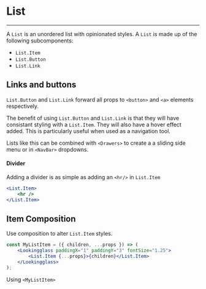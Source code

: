 
<Meta title="Components/List" component={List} argTypes={stories.argTypes} />

# List

<Description of={List} />

<hr />

<Canvas>
    <Story story={stories.Standard} />
</Canvas>

A `List` is an unordered list with opinionated styles. A `List` is made up of the following subcomponents:

-   `List.Item`
-   `List.Button`
-   `List.Link`

## Links and buttons

`List.Button` and `List.Link` forward all props to `<button>` and `<a>` elements respectively.

The benefit of using `List.Button` and `List.Link` is that they will have
consistant styling with a `List.Item`. They will also have a hover effect added.
This is particularly useful when used as a navigation tool.

Lists like this can be combined with `<Drawers>` to create a a sliding side menu or in `<NavBar>` dropdowns.

<Canvas>
    <Story story={stories.NavList} />
</Canvas>

#### Divider

Adding a divider is as simple as adding an `<hr/>` in `List.Item`

```jsx
<List.Item>
    <hr />
</List.Item>
```

## Item Composition

Use composition to alter `List.Item` styles.

```jsx
const MyListItem = ({ children, ...props }) => (
    <Lookingglass paddingX="1" paddingY="3" fontSize="1.25">
        <List.Item {...props}>{children}</List.Item>
    </Lookingglass>
);
```

Using `<MyListItem>`

<Canvas>
    <Story story={stories.Composition} />
</Canvas>
